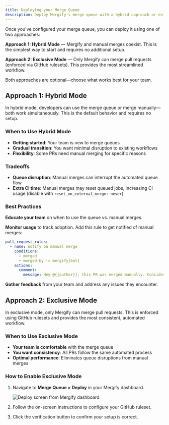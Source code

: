 ```yaml
---
title: Deploying your Merge Queue
description: Deploy Mergify's merge queue with a hybrid approach or enforce exclusive automated merges.
---
```



Once you've configured your merge queue, you can deploy it using one of two approaches:

**Approach 1: Hybrid Mode** — Mergify and manual merges coexist. This is the
simplest way to start and requires no additional setup.

**Approach 2: Exclusive Mode** — Only Mergify can merge pull requests (enforced
via GitHub rulesets). This provides the most streamlined workflow.

Both approaches are optional—choose what works best for your team.

## Approach 1: Hybrid Mode

In hybrid mode, developers can use the merge queue or merge manually—both work
simultaneously. This is the default behavior and requires no setup.

### When to Use Hybrid Mode

- **Getting started**: Your team is new to merge queues
- **Gradual transition**: You want minimal disruption to existing workflows
- **Flexibility**: Some PRs need manual merging for specific reasons

### Tradeoffs

- **Queue disruption**: Manual merges can interrupt the automated queue flow
- **Extra CI time**: Manual merges may reset queued jobs, increasing CI usage (disable with `reset_on_external_merge: never`)

### Best Practices

**Educate your team** on when to use the queue vs. manual merges.

**Monitor usage** to track adoption. Add this rule to get notified of manual merges:

```yaml
pull_request_rules:
  - name: notify on manual merge
    conditions:
      - merged
      - merged-by != mergify[bot]
    actions:
      comment:
        message: Hey @{{author}}, this PR was merged manually. Consider using the merge queue next time!
```

**Gather feedback** from your team and address any issues they encounter.

## Approach 2: Exclusive Mode

In exclusive mode, only Mergify can merge pull requests. This is enforced using
GitHub rulesets and provides the most consistent, automated workflow.

### When to Use Exclusive Mode

- **Your team is comfortable** with the merge queue
- **You want consistency**: All PRs follow the same automated process
- **Optimal performance**: Eliminates queue disruptions from manual merges

### How to Enable Exclusive Mode

1. Navigate to **Merge Queue > Deploy** in your Mergify dashboard.

   <Image src={bpDashboardScreenshot} alt="Deploy screen from Mergify dashboard"/>

2. Follow the on-screen instructions to configure your GitHub ruleset.

3. Click the verification button to confirm your setup is correct.
